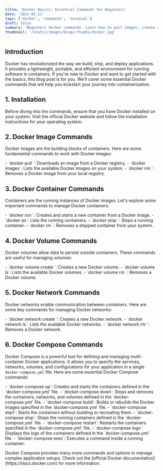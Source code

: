 ```yaml
---
title: 'Docker Basics: Essential Commands for Beginners'
date: '2023-05-21'
tags: ['docker', 'commands', 'terminal']
draft: false
summary: 'Beginners docker commands. Learn how to pull images, create containers, manage volumes, and more.'
thumbnail: '/static/images/blogs/thumbs/docker.jpg'
---
```


## Introduction
Docker has revolutionized the way we build, ship, and deploy applications. It provides a lightweight, portable, and efficient environment for running software in containers. If you're new to Docker and want to get started with the basics, this blog post is for you. We'll cover some essential Docker commands that will help you kickstart your journey into containerization.

## 1. Installation
Before diving into the commands, ensure that you have Docker installed on your system. Visit the official Docker website and follow the installation instructions for your operating system.

## 2. Docker Image Commands
Docker images are the building blocks of containers. Here are some fundamental commands to work with Docker images:
<p>
- `docker pull <image_name>`: Downloads an image from a Docker registry.
- `docker images`: Lists the available Docker images on your system.
- `docker rmi <image_name>`: Removes a Docker image from your local registry.
</p>


## 3. Docker Container Commands
Containers are the running instances of Docker images. Let's explore some important commands to manage Docker containers:
<p>
- `docker run <image_name>`: Creates and starts a new container from a Docker image.
- `docker ps`: Lists the running containers.
- `docker stop <container_id>`: Stops a running container.
- `docker rm <container_id>`: Removes a stopped container from your system.
</p>

## 4. Docker Volume Commands
Docker volumes allow data to persist outside containers. These commands are useful for managing volumes:
<p>
- `docker volume create <volume_name>`: Creates a new Docker volume.
- `docker volume ls`: Lists the available Docker volumes.
- `docker volume rm <volume_name>`: Removes a Docker volume.
</p>

## 5. Docker Network Commands
Docker networks enable communication between containers. Here are some key commands for managing Docker networks:
<p>
- `docker network create <network_name>`: Creates a new Docker network.
- `docker network ls`: Lists the available Docker networks.
- `docker network rm <network_name>`: Removes a Docker network.
</p>

## 6. Docker Compose Commands
Docker Compose is a powerful tool for defining and managing multi-container Docker applications. It allows you to specify the services, networks, volumes, and configurations for your application in a single `docker-compose.yml` file. Here are some essential Docker Compose commands:
<p>
- `docker-compose up`: Creates and starts the containers defined in the `docker-compose.yml` file.
- `docker-compose down`: Stops and removes the containers, networks, and volumes defined in the `docker-compose.yml` file.
- `docker-compose build`: Builds or rebuilds the Docker images specified in the `docker-compose.yml` file.
- `docker-compose start`: Starts the containers without building or recreating them.
- `docker-compose stop`: Stops the running containers defined in the `docker-compose.yml` file.
- `docker-compose restart`: Restarts the containers specified in the `docker-compose.yml` file.
- `docker-compose logs`: Displays the logs of the containers defined in the `docker-compose.yml` file.
- `docker-compose exec`: Executes a command inside a running container.
</p>
Docker Compose provides many more commands and options to manage complex application setups.
Check out the [official Docker documentation](https://docs.docker.com) for more information.





